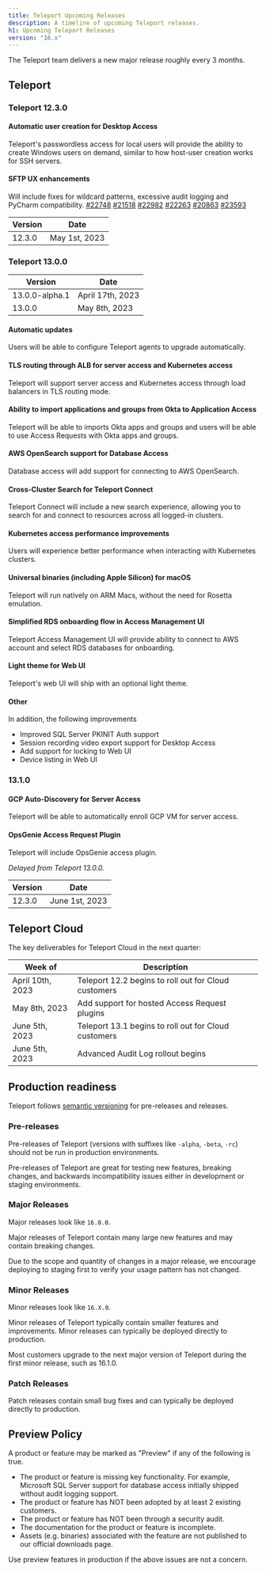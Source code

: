 ```yaml
---
title: Teleport Upcoming Releases
description: A timeline of upcoming Teleport releases.
h1: Upcoming Teleport Releases
version: "16.x"
---
```


The Teleport team delivers a new major release roughly every 3 months.

## Teleport

### Teleport 12.3.0

#### Automatic user creation for Desktop Access

Teleport's passwordless access for local users will provide the ability to
create Windows users on demand, similar to how host-user creation works for SSH
servers.

#### SFTP UX enhancements

Will include fixes for wildcard patterns, excessive audit logging and PyCharm
compatibility. [#22748](https://github.com/gravitational/teleport/issues/22748)
[#21518](https://github.com/gravitational/teleport/issues/21518)
[#22982](https://github.com/gravitational/teleport/issues/22982)
[#22263](https://github.com/gravitational/teleport/issues/22263)
[#20863](https://github.com/gravitational/teleport/issues/20863)
[#23593](https://github.com/gravitational/teleport/issues/23593)

| Version | Date          |
| ------- | ------------- |
| 12.3.0  | May 1st, 2023 |

### Teleport 13.0.0

| Version        | Date             |
| -------------- | ---------------- |
| 13.0.0-alpha.1 | April 17th, 2023 |
| 13.0.0         | May 8th, 2023    |

#### Automatic updates

Users will be able to configure Teleport agents to upgrade automatically.

#### TLS routing through ALB for server access and Kubernetes access

Teleport will support server access and Kubernetes access through load
balancers in TLS routing mode.

#### Ability to import applications and groups from Okta to Application Access

Teleport will be able to imports Okta apps and groups and users will be able to
use Access Requests with Okta apps and groups.

#### AWS OpenSearch support for Database Access

Database access will add support for connecting to AWS OpenSearch.

#### Cross-Cluster Search for Teleport Connect

Teleport Connect will include a new search experience, allowing you to search
for and connect to resources across all logged-in clusters.

#### Kubernetes access performance improvements

Users will experience better performance when interacting with Kubernetes clusters.

#### Universal binaries (including Apple Silicon) for macOS

Teleport will run natively on ARM Macs, without the need for Rosetta emulation.

#### Simplified RDS onboarding flow in Access Management UI

Teleport Access Management UI will provide ability to connect to AWS account
and select RDS databases for onboarding.

#### Light theme for Web UI

Teleport's web UI will ship with an optional light theme.

#### Other

In addition, the following improvements

- Improved SQL Server PKINIT Auth support
- Session recording video export support for Desktop Access
- Add support for locking to Web UI
- Device listing in Web UI

### 13.1.0

#### GCP Auto-Discovery for Server Access

Teleport will be able to automatically enroll GCP VM for server access.

#### OpsGenie Access Request Plugin

Teleport will include OpsGenie access plugin.

*Delayed from Teleport 13.0.0.*

| Version | Date           |
| ------- | -------------- |
| 12.3.0  | June 1st, 2023 |

## Teleport Cloud

The key deliverables for Teleport Cloud in the next quarter:

| Week of          | Description                                          |
| ---------------- | ---------------------------------------------------- |
| April 10th, 2023 | Teleport 12.2 begins to roll out for Cloud customers |
| May 8th, 2023    | Add support for hosted Access Request plugins        |
| June 5th, 2023   | Teleport 13.1 begins to roll out for Cloud customers |
| June 5th, 2023   | Advanced Audit Log rollout begins                    |

## Production readiness

Teleport follows [semantic versioning](https://semver.org) for pre-releases and
releases.

### Pre-releases

Pre-releases of Teleport (versions with suffixes like `-alpha`, `-beta`, `-rc`)
should not be run in production environments.

Pre-releases of Teleport are great for testing new features, breaking changes,
and backwards incompatibility issues either in development or staging
environments.

### Major Releases

Major releases look like `16.0.0`.

Major releases of Teleport contain many large new features and may contain
breaking changes.

Due to the scope and quantity of changes in a major release, we encourage
deploying to staging first to verify your usage pattern has not changed.

### Minor Releases

Minor releases look like `16.X.0`.

Minor releases of Teleport typically contain smaller features and improvements.
Minor releases can typically be deployed directly to production.

Most customers upgrade to the next major version of Teleport during the first
minor release, such as 16.1.0.

### Patch Releases

Patch releases contain small bug fixes and can typically be deployed directly
to production.

## Preview Policy

A product or feature may be marked as "Preview" if any of the following is
true.

- The product or feature is missing key functionality. For example, Microsoft
  SQL Server support for database access initially shipped without audit
  logging support.
- The product or feature has NOT been adopted by at least 2 existing customers.
- The product or feature has NOT been through a security audit.
- The documentation for the product or feature is incomplete.
- Assets (e.g. binaries) associated with the feature are not published to our
  official downloads page.

Use preview features in production if the above issues are not a concern.
